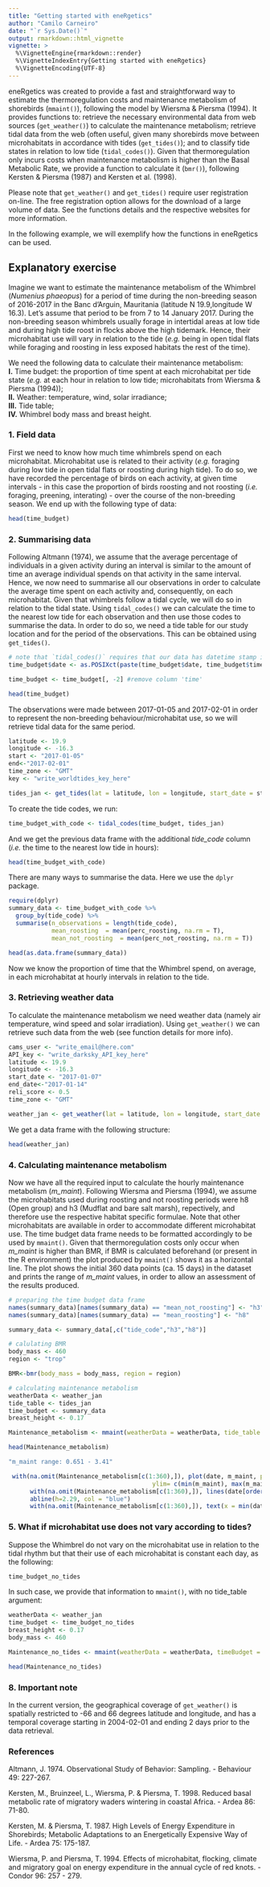 ```yaml
---
title: "Getting started with eneRgetics"
author: "Camilo Carneiro"
date: "`r Sys.Date()`"
output: rmarkdown::html_vignette
vignette: >
  %\VignetteEngine{rmarkdown::render}
  %\VignetteIndexEntry{Getting started with eneRgetics}
  %\VignetteEncoding{UTF-8}
---
```


eneRgetics was created to provide a fast and straightforward way to estimate the thermoregulation costs and maintenance metabolism of shorebirds (`mmaint()`), following the model by Wiersma & Piersma (1994). It provides functions to: retrieve the necessary environmental data from web sources (`get_weather()`) to calculate the maintenance metabolism; retrieve tidal data from the web (often useful, given many shorebirds move between microhabitats in accordance with tides (`get_tides()`); and to classify tide states in relation to low tide (`tidal_codes()`). Given that thermoregulation only incurs costs when maintenance metabolism is higher than the Basal Metabolic Rate, we provide a function to calculate it (`bmr()`), following Kersten & Piersma (1987) and Kersten et al. (1998).  
  
Please note that `get_weather()` and `get_tides()` require user registration on-line. The free registration option allows for the download of a large volume of data. See the functions details and the respective websites for more information.    
  
In the following example, we will exemplify how the functions in eneRgetics can be used. 
  
## Explanatory exercise
Imagine we want to estimate the maintenance metabolism of the Whimbrel (*Numenius phaeopus*) for a period of time during the non-breeding season of 2016-2017 in the Banc d'Arguin, Mauritania (latitude N 19.9,longitude W 16.3). Let's assume that period to be from 7 to 14 January 2017.
During the non-breeding season whimbrels usually forage in intertidal areas at low tide and during high tide roost in flocks above the high tidemark. Hence, their microhabitat use will vary in relation to the tide (*e.g.* being in open tidal flats while foraging and roosting in less exposed habitats the rest of the time).

We need the following data to calculate their maintenance metabolism:  
**I.** Time budget: the proportion of time spent at each microhabitat per tide state (*e.g.* at each hour in relation to low tide; microhabitats from Wiersma & Piersma (1994));  
**II.** Weather: temperature, wind, solar irradiance;  
**III.** Tide table;  
**IV.** Whimbrel body mass and breast height.  
      
        

### 1. Field data
First we need to know how much time whimbrels spend on each microhabitat. Microhabitat use is related to their activity (*e.g.* foraging during low tide in open tidal flats or roosting during high tide). To do so, we have recorded the percentage of birds on each activity, at given time intervals - in this case the proportion of birds roosting and not roosting (*i.e.* foraging, preening, interating) - over the course of the non-breeding season. We end up with the following type of data:

```r
head(time_budget)
```

### 2. Summarising data
Following Altmann (1974), we assume that the average percentage of individuals in a given activity during an interval is similar to the amount of time an average individual spends on that activity in the same interval. Hence, we now need to summarise all our observations in order to calculate the average time spent on each activity and, consequently, on each microhabitat. Given that whimbrels follow a tidal cycle, we will do so in relation to the tidal state.
Using `tidal_codes()` we can calculate the time to the nearest low tide for each observation and then use those codes to summarise the data. In order to do so, we need a tide table for our study location and for the period of the observations. This can be obtained using `get_tides()`. 

```r
# note that `tidal_codes()` requires that our data has datetime stamp in POSIXct with time zone information
time_budget$date <- as.POSIXct(paste(time_budget$date, time_budget$time), format = "%Y-%m-%d %H:%M", tz = "GMT")

time_budget <- time_budget[, -2] #remove column 'time'

head(time_budget)
```

The observations were made between 2017-01-05 and 2017-02-01 in order to represent the non-breeding behaviour/microhabitat use, so we will retrieve tidal data for the same period.

```r
latitude <- 19.9
longitude <- -16.3
start <- "2017-01-05"
end<-"2017-02-01"
time_zone <- "GMT"
key <- "write_worldtides_key_here"

tides_jan <- get_tides(lat = latitude, lon = longitude, start_date = start, end_date = end, tzone = time_zone, API_key = key)
```

To create the tide codes, we run:
```r
time_budget_with_code <- tidal_codes(time_budget, tides_jan)
```
And we get the previous data frame with the additional *tide_code* column (*i.e.* the time to the nearest low tide in hours):
```r
head(time_budget_with_code)
```

There are many ways to summarise the data. Here we use the `dplyr` package.
```r
require(dplyr)
summary_data <- time_budget_with_code %>%
  group_by(tide_code) %>%
  summarise(n_observations = length(tide_code),
            mean_roosting  = mean(perc_roosting, na.rm = T),
            mean_not_roosting  = mean(perc_not_roosting, na.rm = T))
```
```r
head(as.data.frame(summary_data))
```

Now we know the proportion of time that the Whimbrel spend, on average, in each microhabitat at hourly intervals in relation to the tide.

### 3. Retrieving weather data
To calculate the maintenance metabolism we need weather data (namely air temperature, wind speed and solar irradiation). Using `get_weather()` we can retrieve such data from the web (see function details for more info).

```r
cams_user <- "write_email@here.com"
API_key <- "write_darksky_API_key_here"
latitude <- 19.9
longitude <- -16.3
start_date <- "2017-01-07"
end_date<-"2017-01-14"
reli_score <- 0.5
time_zone <- "GMT"

weather_jan <- get_weather(lat = latitude, lon = longitude, start_date = start_date, end_date = end_date, tzone = time_zone, reli_score = reli_score, API_key = API_key, cams_user = cams_user)
```

We get a data frame with the following structure:
```r
head(weather_jan)
```

### 4. Calculating  maintenance metabolism
Now we have all the required input to calculate the hourly maintenance metabolism (*m_maint*). Following Wiersma and Piersma (1994), we assume the microhabitats used during roosting and not roosting periods were h8 (Open group) and h3 (Mudflat and bare salt marsh), repectively, and therefore use the respective habitat specific formulae. Note that other microhabitats are available in order to accommodate different microhabitat use. The time budget data frame needs to be formatted accordingly to be used by `mmaint()`. Given that thermoregulation costs only occur when *m_maint* is higher than  BMR, if BMR is calculated beforehand (or present in the R environment) the plot produced by `mmaint()` shows it as a horizontal line. The plot shows the initial 360 data points (ca. 15 days) in the dataset and prints the range of *m_maint* values, in order to allow an assessment of the results produced.
```r
# preparing the time budget data frame
names(summary_data)[names(summary_data) == "mean_not_roosting"] <- "h3"
names(summary_data)[names(summary_data) == "mean_roosting"] <- "h8"

summary_data <- summary_data[,c("tide_code","h3","h8")]

# calulating BMR
body_mass <- 460
region <- "trop"

BMR<-bmr(body_mass = body_mass, region = region)

# calculating maintenance metabolism
weatherData <- weather_jan
tide_table <- tides_jan
time_budget <- summary_data
breast_height <- 0.17

Maintenance_metabolism <- mmaint(weatherData = weatherData, tide_table = tide_table, timeBudget = time_budget, breast_height = breast_height, body_mass = body_mass)
```

```r
head(Maintenance_metabolism)
```
```r
"m_maint range: 0.651 - 3.41"

```
```r
 with(na.omit(Maintenance_metabolism[c(1:360),]), plot(date, m_maint, pch=20, xlab = "Date", ylab = "Maintenance metabolism (W)",
                                        ylim= c(min(m_maint), max(m_maint)+0.2)))
      with(na.omit(Maintenance_metabolism[c(1:360),]), lines(date[order(date)], m_maint[order(date)]))
      abline(h=2.29, col = "blue")
      with(na.omit(Maintenance_metabolism[c(1:360),]), text(x = min(date), y = max(m_maint)+0.1, "BMR", adj = c(0,0), col = "blue"))

```


### 5. What if microhabitat use does not vary according to tides?
Suppose the Whimbrel do not vary on the microhabitat use in relation to the tidal rhythm but that their use of each microhabitat is constant each day, as the following:

```r
time_budget_no_tides
```

In such case, we provide that information to `mmaint()`, with no tide_table argument:
```r
weatherData <- weather_jan
time_budget <- time_budget_no_tides
breast_height <- 0.17
body_mass <- 460

Maintenance_no_tides <- mmaint(weatherData = weatherData, timeBudget = time_budget, breast_height = breast_height, body_mass = body_mass)
```

```r
head(Maintenance_no_tides)
```


### 8. Important note
In the current version, the geographical coverage of `get_weather()` is spatially restricted to -66 and 66 degrees latitude and longitude, and has a temporal coverage starting in 2004-02-01 and ending 2 days prior to the data retrieval.  


### References
Altmann, J. 1974. Observational Study of Behavior: Sampling. - Behaviour 49: 227-267.

Kersten, M., Bruinzeel, L., Wiersma, P. & Piersma, T. 1998. Reduced basal metabolic rate of migratory waders wintering in coastal Africa. - Ardea 86: 71-80.  
  
Kersten, M. &  Piersma, T. 1987. High Levels of Energy Expenditure in Shorebirds; Metabolic Adaptations to an Energetically Expensive Way of Life. - Ardea 75: 175-187.  
  
Wiersma, P. and Piersma, T. 1994. Effects of microhabitat, flocking, climate and migratory goal on energy expenditure in the annual cycle of red knots. - Condor 96: 257 - 279.
